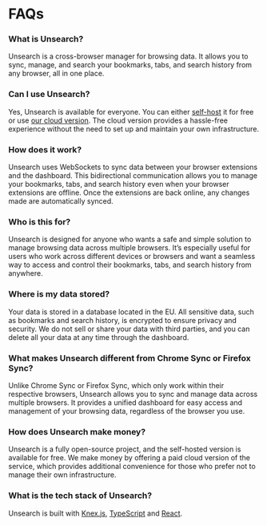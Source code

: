 # FAQs

### What is Unsearch?

Unsearch is a cross-browser manager for browsing data. It allows you to sync, manage, and search your bookmarks, tabs, and search history from
any browser, all in one place.

### Can I use Unsearch?

Yes, Unsearch is available for everyone. You can either [self-host](/developers/self-host) it for free or use [our cloud version](https://unsearch.app).
The cloud version provides a hassle-free experience without the need to set up and maintain your own infrastructure.

### How does it work?

Unsearch uses WebSockets to sync data between your browser extensions and the dashboard. This bidirectional communication allows
you to manage your bookmarks, tabs, and search history even when your browser extensions are offline. Once the extensions are back online, any
changes made are automatically synced.

### Who is this for?

Unsearch is designed for anyone who wants a safe and simple solution to manage browsing data across multiple browsers. It’s especially useful
for users who work across different devices or browsers and want a seamless way to access and control their bookmarks, tabs, and search history
from anywhere.

### Where is my data stored?

Your data is stored in a database located in the EU. All sensitive data, such as bookmarks and search history, is encrypted to ensure privacy and
security. We do not sell or share your data with third parties, and you can delete all your data at any time through the dashboard.

### What makes Unsearch different from Chrome Sync or Firefox Sync?

Unlike Chrome Sync or Firefox Sync, which only work within their respective browsers, Unsearch allows you to sync and manage data across multiple
browsers. It provides a unified dashboard for easy access and management of your browsing data, regardless of the browser you use.

### How does Unsearch make money?

Unsearch is a fully open-source project, and the self-hosted version is available for free. We make money by offering a paid cloud version of the
service, which provides additional convenience for those who prefer not to manage their own infrastructure.

### What is the tech stack of Unsearch?

Unsearch is built with [Knex.js](https://knexjs.org/), [TypeScript](https://www.typescriptlang.org/) and [React](https://react.dev/).

